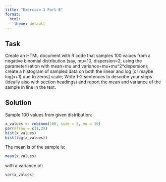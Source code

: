 ```yaml
---
title: "Exercise 1 Part B"
format:
  html:
    theme: default
---
```


## Task

Create an HTML document with R code that samples 100 values from a negative binomial distribution (say, mu=10, dispersion=2; using the parameterisation with mean=mu and variance=mu+mu\^2\*dispersion); create a histogram of sampled data on both the linear and log \[or maybe log(x+1) due to zeros\] scale; Write 1-2 sentences to describe your steps (ideally also with section headings) and report the mean and variance of the sample in line in the text.

## Solution

Sample 100 values from given distribution:

```r
x_values <- rnbinom(100, size = 2, mu = 10)
par(mfrow = c(1,2))
hist(x_values)
hist(log(x_values))

```

The mean is of the sample is:

```r
mean(x_values)

```

with a variance of:

```r
var(x_values)
```
